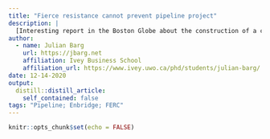 ```yaml
---
title: "Fierce resistance cannot prevent pipeline project"
description: |
  [Interesting report in the Boston Globe about the construction of a compressor station](https://www.bostonglobe.com/2020/12/12/metro/was-it-ever-fair-fight/). Massachusetts governor Charlie Baker was determined to approve the project, it seems. This story raises the question of what factors determine whether a pipeline project is approved. Since their 1999 policy revision, [FERC has approved 400 applications for pipeline projects, and has rejected only 2](https://www.analysisgroup.com/uploadedfiles/content/insights/publishing/ag_ferc_natural_gas_pipeline_certification.pdf). There are public input opportunities built into the certification process, but in practice these only serve to "inform" the public of a decision that has already been made.
author:
  - name: Julian Barg 
    url: https://jbarg.net
    affiliation: Ivey Business School
    affiliation_url: https://www.ivey.uwo.ca/phd/students/julian-barg/
date: 12-14-2020
output:
  distill::distill_article:
    self_contained: false
tags: "Pipeline; Enbridge; FERC"
---
```



```r
knitr::opts_chunk$set(echo = FALSE)
```
